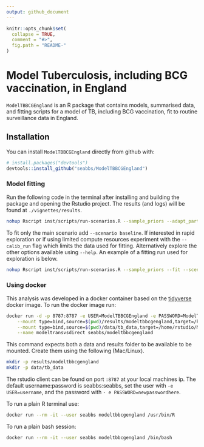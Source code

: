 ```yaml
---
output: github_document
---
```


```r
knitr::opts_chunk$set(
  collapse = TRUE,
  comment = "#>",
  fig.path = "README-"
)
```

# Model Tuberculosis, including BCG vaccination, in England

`ModelTBBCGEngland` is an R package that contains models, summarised data, and fitting scripts for a model of TB, including BCG vaccination, fit to routine surveillance data in England.

## Installation

You can install `ModelTBBCGEngland` directly from github with:

```r
# install.packages("devtools")
devtools::install_github("seabbs/ModelTBBCGEngland")
```

### Model fitting

Run the following code in the terminal after installing and building the package and  opening the Rstudio project. The results (and logs) will be found at `./vignettes/results`.

```bash
nohup Rscript inst/scripts/run-scenarios.R --sample_priors --adapt_part --fit
```

To fit only the main scenario add `--scenario baseline`. If interested in rapid exploration or if using limited compute resources experiment with the `--calib_run` flag which limits the data used for fitting. Alternatively explore the other options available using `--help`. An example of a fitting run used for exploration is below.

```bash
nohup Rscript inst/scripts/run-scenarios.R --sample_priors --fit --scenario baseline --cores 4 --calib_run --posterior_samples 100
```

### Using docker

This analysis was developed in a docker container based on the [tidyverse](https://hub.docker.com/r/rocker/tidyverse/) docker image. To run the docker image run:

```bash
docker run -d -p 8787:8787 -e USER=ModelTBBCGEngland -e PASSWORD=ModelTBBCGEngland \
    --mount type=bind,source=$(pwd)/results/modeltbbcgengland,target=/home/rstudio/ModelTBBCGEngland/vignettes/results \
    --mount type=bind,source=$(pwd)/data/tb_data,target=/home/rstudio/ModelTBBCGEngland/data-raw/tb_data \
    --name modeltransvsdirect seabbs/modeltbbcgengland
```

This command expects both a data and results folder to be available to be mounted. Create them using the following (Mac/Linux).

```bash
mkdir -p results/modeltbbcgengland
mkdir -p data/tb_data
```

The rstudio client can be found on port `:8787` at your local machines ip. The default username:password is seabbs:seabbs, set the user with `-e USER=username`, and the password with ` - e PASSWORD=newpasswordhere`. 

To run a plain R terminal use:

```bash
docker run --rm -it --user seabbs modeltbbcgengland /usr/bin/R
```

To run a plain bash session:

```bash
docker run --rm -it --user seabbs modeltbbcgengland /bin/bash
```
